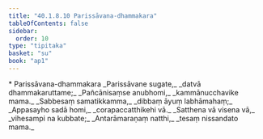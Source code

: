 ```yaml
---
title: "40.1.8.10 Parissāvana-dhammakara"
tableOfContents: false
sidebar:
  order: 10
type: "tipitaka"
basket: "su"
book: "ap1"
---
```



<DynamicBreadcrumb />

<Paragraph type="center" book="ap1">
* Parissāvana-dhammakara
</Paragraph>

<Division number="118" book="ap1" bookNo="20" page="361">

<Paragraph number="4415" type="verses" book="ap1">
_Parissāvane sugate,_  
_datvā dhammakaruttame;_  
_Pañcānisaṃse anubhomi,_  
_kammānucchavike mama._  

</Paragraph>

</Division>
<Division number="119" book="ap1" bookNo="20" page="361">

<Paragraph number="4416" type="verses" book="ap1">
_Sabbesaṃ samatikkamma,_  
_dibbaṃ āyuṃ labhāmahaṃ;_  
_Appasayho sadā homi,_  
_corapaccatthikehi vā._  

</Paragraph>

</Division>
<Division number="120" book="ap1" bookNo="20" page="361">

<Paragraph number="4417" type="verses" book="ap1">
_Satthena vā visena vā,_  
_vihesampi na kubbate;_  
_Antarāmaraṇaṃ natthi,_  
_tesaṃ nissandato mama._
</Paragraph>
</Division>